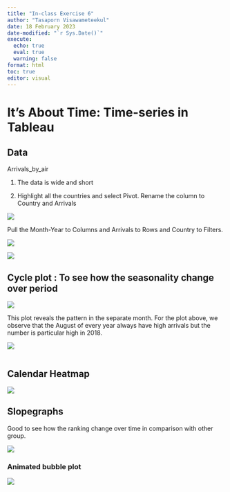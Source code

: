 ```yaml
---
title: "In-class Exercise 6"
author: "Tasaporn Visawameteekul"
date: 18 February 2023
date-modified: "`r Sys.Date()`"
execute: 
  echo: true
  eval: true
  warning: false
format: html
toc: true
editor: visual
---
```


# **It's About Time: Time-series in Tableau**

## Data

Arrivals_by_air

1.  The data is wide and short

2.  Highlight all the countries and select Pivot. Rename the column to Country and Arrivals

![](1.png)

Pull the Month-Year to Columns and Arrivals to Rows and Country to Filters.

![](2.png)

![](3.png)

## Cycle plot : To see how the seasonality change over period

![](images/image-435061760.png)

This plot reveals the pattern in the separate month. For the plot above, we observe that the August of every year always have high arrivals but the number is particular high in 2018.

![](6.png)

![]()

## Calendar Heatmap

![](9.png)

## Slopegraphs

Good to see how the ranking change over time in comparison with other group.

![](images/image-40584885.png)

### Animated bubble plot

![](images/image-56813184.png)
